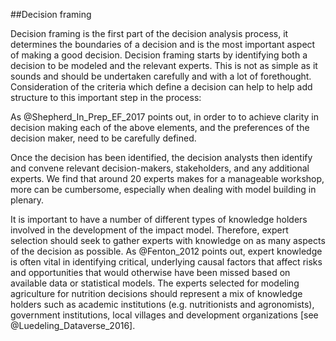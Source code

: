##Decision framing

Decision framing is the first part of the decision analysis process, it determines the boundaries of a decision and is the most important aspect of making a good decision. Decision framing starts by identifying both a decision to be modeled and the relevant experts. This is not as simple as it sounds and should be undertaken carefully and with a lot of forethought. Consideration of the criteria which define a decision can help to help add structure to this important step in the process: 

\begin{itemize}
  \item it is a choice between two or more alternatives that involves an irrevocable allocation of resources, 
  \item it involves uncertainty (as we pointed out earlier the analysis would not be necessary if results could be forecast with certainty).
  \item it involves a decision maker or decision making body (who will allocate resources or act).
\end{itemize}

As @Shepherd_In_Prep_EF_2017 points out, in order to to achieve clarity in decision making each of the above elements, and the preferences of the decision maker, need to be carefully defined. 

Once the decision has been identified, the decision analysts then identify and convene relevant decision-makers, stakeholders, and any additional experts. We find that around 20 experts makes for a manageable workshop, more can be cumbersome, especially when dealing with model building in plenary. 

It is important to have a number of different types of knowledge holders involved in the development of the impact model. Therefore, expert selection should seek to gather experts with knowledge on as many aspects of the decision as possible. As @Fenton_2012 points out, expert knowledge is often vital in identifying critical, underlying causal factors that affect risks and opportunities that would otherwise have been missed based on available data or statistical models. The experts selected for modeling agriculture for nutrition decisions should represent a mix of knowledge holders such as academic institutions (e.g. nutritionists and agronomists), government institutions, local villages and development organizations [see @Luedeling_Dataverse_2016].
 
